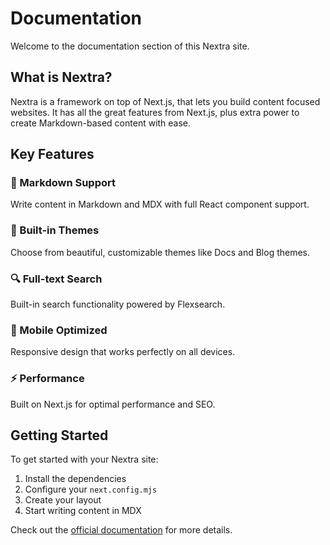 # Documentation

Welcome to the documentation section of this Nextra site.

## What is Nextra?

Nextra is a framework on top of Next.js, that lets you build content focused websites. It has all the great features from Next.js, plus extra power to create Markdown-based content with ease.

## Key Features

### 📝 Markdown Support
Write content in Markdown and MDX with full React component support.

### 🎨 Built-in Themes
Choose from beautiful, customizable themes like Docs and Blog themes.

### 🔍 Full-text Search
Built-in search functionality powered by Flexsearch.

### 📱 Mobile Optimized
Responsive design that works perfectly on all devices.

### ⚡ Performance
Built on Next.js for optimal performance and SEO.

## Getting Started

To get started with your Nextra site:

1. Install the dependencies
2. Configure your `next.config.mjs`
3. Create your layout
4. Start writing content in MDX

Check out the [official documentation](http://nextra.site/docs) for more details. 